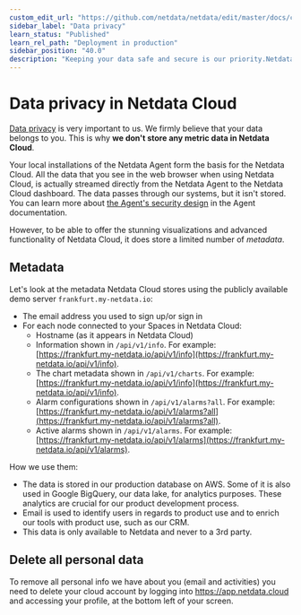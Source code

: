 ```yaml
---
custom_edit_url: "https://github.com/netdata/netdata/edit/master/docs/cloud/data-privacy.md"
sidebar_label: "Data privacy"
learn_status: "Published"
learn_rel_path: "Deployment in production"
sidebar_position: "40.0"
description: "Keeping your data safe and secure is our priority.Netdata never stores your personal information in the Netdata Cloud."
---
```

# Data privacy in Netdata Cloud

[Data privacy](https://netdata.cloud/privacy/) is very important to us. We firmly believe that your data belongs to
you. This is why **we don't store any metric data in Netdata Cloud**.

Your local installations of the Netdata Agent form the basis for the Netdata Cloud. All the data that you see in the web browser when using Netdata Cloud, is actually streamed directly from the Netdata Agent to the Netdata Cloud dashboard.
The data passes through our systems, but it isn't stored. You can learn more about [the Agent's security design](/docs/deployment-in-production/secure-your-nodes) in the Agent documentation.

However, to be able to offer the stunning visualizations and advanced functionality of Netdata Cloud, it does store a limited number of _metadata_.

## Metadata

Let's look at the metadata Netdata Cloud stores using the publicly available demo server `frankfurt.my-netdata.io`:

- The email address you used to sign up/or sign in
- For each node connected to your Spaces in Netdata Cloud:
  - Hostname (as it appears in Netdata Cloud)
  - Information shown in `/api/v1/info`. For example: [https://frankfurt.my-netdata.io/api/v1/info](https://frankfurt.my-netdata.io/api/v1/info).
  - The chart metadata shown in `/api/v1/charts`. For example: [https://frankfurt.my-netdata.io/api/v1/info](https://frankfurt.my-netdata.io/api/v1/info).
  - Alarm configurations shown in `/api/v1/alarms?all`. For example: [https://frankfurt.my-netdata.io/api/v1/alarms?all](https://frankfurt.my-netdata.io/api/v1/alarms?all).
  - Active alarms shown in `/api/v1/alarms`. For example: [https://frankfurt.my-netdata.io/api/v1/alarms](https://frankfurt.my-netdata.io/api/v1/alarms).

How we use them:

- The data is stored in our production database on AWS. Some of it is also used in Google BigQuery, our data lake, for analytics purposes. These analytics are crucial for our product development process.
- Email is used to identify users in regards to product use and to enrich our tools with product use, such as our CRM. 
- This data is only available to Netdata and never to a 3rd party.

## Delete all personal data

To remove all personal info we have about you (email and activities) you need to delete your cloud account by logging into https://app.netdata.cloud and accessing your profile, at the bottom left of your screen.
